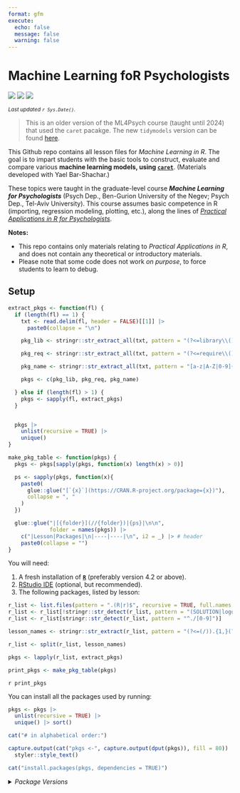 ```yaml
---
format: gfm
execute:
  echo: false
  message: false
  warning: false
---
```


# Machine Learning foR Psychologists

[![](https://img.shields.io/badge/Open%20Educational%20Resources-Compatable-brightgreen)](https://creativecommons.org/about/program-areas/education-oer/)
[![](https://img.shields.io/badge/CC-BY--NC%204.0-lightgray)](http://creativecommons.org/licenses/by-nc/4.0/)
[![](https://img.shields.io/badge/Language-R-blue)](http://cran.r-project.org/)

<sub>*Last updated `r Sys.Date()`.*</sub>

> This is an older version of the ML4Psych course (taught until 2024) that used the `caret` pacakge. The new `tidymodels` version can be found [here](https://github.com/mattansb/Machine-Learning-foR-Psychologists).

This Github repo contains all lesson files for *Machine Learning in R*. The goal is to impart students with the basic tools to construct, evaluate and compare various **machine learning models, using [`caret`](https://topepo.github.io/caret/)**. (Materials developed with Yael Bar-Shachar.)

These topics were taught in the graduate-level course ***Machine Learning for Psychologists*** (Psych Dep., Ben-Gurion University of the Negev; Psych Dep., Tel-Aviv University). This course assumes basic competence in R (importing, regression modeling, plotting, etc.), along the lines of [*Practical Applications in R for Psychologists*](https://github.com/mattansb/Practical-Applications-in-R-for-Psychologists).

**Notes:**

- This repo contains only materials relating to *Practical Applications in R*, and does not contain any theoretical or introductory materials.
- Please note that some code does not work *on purpose*, to force students to learn to debug.

## Setup

```r
extract_pkgs <- function(fl) {
  if (length(fl) == 1) {
    txt <- read.delim(fl, header = FALSE)[[1]] |>
      paste0(collapse = "\n")

    pkg_lib <- stringr::str_extract_all(txt, pattern = "(?<=library\\().{1,}(?=\\))")

    pkg_req <- stringr::str_extract_all(txt, pattern = "(?<=require\\().{1,}(?=\\))")

    pkg_name <- stringr::str_extract_all(txt, pattern = "[a-z|A-Z|0-9]{1,}(?=\\:\\:)")

    pkgs <- c(pkg_lib, pkg_req, pkg_name)

  } else if (length(fl) > 1) {
    pkgs <- sapply(fl, extract_pkgs)
  }


  pkgs |>
    unlist(recursive = TRUE) |>
    unique()
}

make_pkg_table <- function(pkgs) {
  pkgs <- pkgs[sapply(pkgs, function(x) length(x) > 0)]

  ps <- sapply(pkgs, function(x){
    paste0(
      glue::glue("[`{x}`](https://CRAN.R-project.org/package={x})"),
      collapse = ", "
    )
  })

  glue::glue("|[{folder}](//{folder})|{ps}|\n\n",
             folder = names(pkgs)) |>
    c("|Lesson|Packages|\n|----|----|\n", i2 = _) |> # header
    paste0(collapse = "")
}
```


You will need:

1. A fresh installation of [**`R`**](https://cran.r-project.org/) (preferably version 4.2 or above).
2. [RStudio IDE](https://www.rstudio.com/products/rstudio/download/) (optional, but recommended).
3. The following packages, listed by lesson:

```r
r_list <- list.files(pattern = ".(R|r)$", recursive = TRUE, full.names = TRUE)
r_list <- r_list[!stringr::str_detect(r_list, pattern = "(SOLUTION|logo)")]
r_list <- r_list[stringr::str_detect(r_list, pattern = "^./[0-9]")]

lesson_names <- stringr::str_extract(r_list, pattern = "(?<=(/)).{1,}(?=(/))")

r_list <- split(r_list, lesson_names)

pkgs <- lapply(r_list, extract_pkgs)

print_pkgs <- make_pkg_table(pkgs)
```

`r print_pkgs`

You can install all the packages used by running:

```r

pkgs <- pkgs |>
  unlist(recursive = TRUE) |>
  unique() |> sort()

cat("# in alphabetical order:")

capture.output(cat("pkgs <-", capture.output(dput(pkgs)), fill = 80)) |>
  styler::style_text()

cat("install.packages(pkgs, dependencies = TRUE)")
```

<details>
<summary><i>Package Versions</i></summary>
The package versions used here:
```r
packinfo <- installed.packages(fields = c("Package", "Version"))

# pkgs[!pkgs %in% rownames(packinfo)]

get_src <- function(pkg) {
  pd <- packageDescription(pkg)
  if (is.null(src <- pd$Repository)) {
    if (!is.null(src <- pd$GithubRepo)) {
      src <- paste0("Github: ",pd$GithubUsername,"/",src)
    } else {
      src <- "Dev"
    }
  }
  return(src)
}

V <- packinfo[pkgs,"Version"]
src <- sapply(pkgs, get_src)
# setNames(paste0(V, " (", src,")"), pkgs)

v_info <- paste0(glue::glue(" - `{pkgs}` {V} (*{src}*)"), collapse = "\n")
```

`r v_info`

</details>
